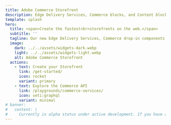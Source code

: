 ```yaml
---
title: Adobe Commerce Storefront
description: Edge Delivery Services, Commerce blocks, and Content blocks define the new Adobe Commerce Storefront.
template: splash
hero:
  title: <span>Create the fastest<br>storefronts on the web.</span>
  subtitle: ''
  tagline: Our new Edge Delivery Services, Commerce drop-in components, and Content blocks are now combined to create the fastest shops on the web. Find out how they can work for you.
  image:
    dark: ../../assets/widgets-dark.webp
    light: ../../assets/widgets-light.webp
    alt: Adobe Commerce Storefront
  actions:
    - text: Create your Storefront
      link: /get-started/
      icon: rocket
      variant: primary
    - text: Explore the Commerce API
      link: /playgrounds/commerce-services/
      icon: seti:graphql
      variant: minimal
# banner:
#   content: |
#     Currently in alpha status under active development. If you have any questions, please visit our href="https://discord.gg/xxVR2R3rRn"> Edge Delivery Discord server</a>.
---
```



<CardGrid>
  <LinkCard
    icon="commerce"
    title="Create your storefront"
    description="Give us 20 minutes, we'll give you the foundation for your next storefront."
    link="/get-started/"
  />
  <LinkCard
    icon="seti:graphql"
    title="Explore the Commerce API"
    description="Use our GraphQL playground to explore our Commerce API with predefined and custom queries."
    link="/playgrounds/commerce-services/"
  />
  <LinkCard
    icon="seti:plan"
    title="Plan your project"
    description="Follow our step-by-step guide to plan, build, optimize, and deploy your storefront project efficiently."
    link="/storefront-setup/discovery/"
  />
  <LinkCard
    icon="seti:json"
    title="Build with drop-in components"
    description="Discover how our drop-in components can enhance your storefront's performance and flexibility."
    link="/dropins/introduction/"
  />
</CardGrid>
